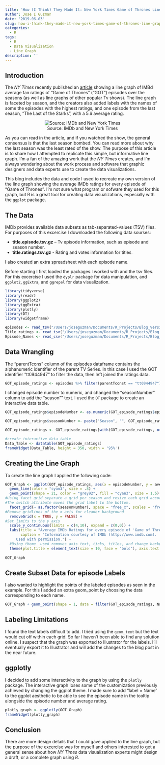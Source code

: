 ```yaml
---
title: 'How (I Think) They Made It: New York Times Game of Thrones Line Graph'
author: Jose I Guzman
date: '2019-06-03'
slug: how-i-think-they-made-it-new-york-times-game-of-thrones-line-graph
categories:
  - R
tags:
  - R
  - Data Visualization
  - Line Graph
description: ''
---
```


## Introduction

The *NY Times* recently published an [article](https://www.nytimes.com/interactive/2019/05/17/upshot/game-of-thrones-imdb-ratings.html) showing a line graph of IMBd average fan ratings of "Game of Thrones" ("GOT") episodes over the seasons (as well as line graphs of other popular Tv shows). The line graph is faceted by season, and the creators also added labels with the names of some the episodes with the highest ratings, and one episode from the last season, "The Last of the Starks", with a 5.6 average rating.

<center>

![Source: IMDb and New York Times](/Users/joseguzman/Documents/R_Projects/Blog_Version_3/static/post/images/Line_Graph_Screenshot.png)

</center>

As you can read in the article, and if you watched the show, the general consensus is that the last season bombed. You can read more about why the last season was the least rated of the show. The purpose of this article is to share how I attempted to replicate this simple, but informative line graph. I'm a fan of the amazing work that the *NY Times* creates, and I'm always wondering about the work process and software that graphic designers and data experts use to create the data visualizations. 

This blog includes the data and code I used to recreate my own version of the line graph showing the average IMDb ratings for every episode of "Game of Thrones". I'm not sure what program or sofware they used for this graph, but R is a great tool for creating data visualizations, especially with the `ggplot` package. 

## The Data

IMDb provides available data subsets as tab-separated-values (TSV) files. For purposes of this excercise I downloaded the following data sourses:

* **title.episode.tsv.gz** – Tv episode information, such as episode and season number.
* **title.ratings.tsv.gz** - Rating and votes information for titles.

I also created an extra spreadsheet with each episode name.

Before starting I first loaded the packages I worked with and the tsv files. For this excercise I used the `dyplr` package for data manipulation, and `ggplot2`, `ggExtra`, and `ggrepel` for data visualization.


```r
library(tidyverse)
library(readr)
library(ggplot2)
library(ggExtra)
library(plotly)
library(DT)
library(widgetframe)
```

```r
episodes <- read_tsv("/Users/joseguzman/Documents/R_Projects/Blog_Version_3/IMDB_Data/data-2.tsv")
Title_ratings <- read_tsv("/Users/joseguzman/Documents/R_Projects/Blog_Version_3/IMDB_Data/data.tsv")
Episode_Names <- read_csv("/Users/joseguzman/Documents/R_Projects/Blog_Version_3/IMDB_Data/Selected_Names.csv")
```

## Data Wrangling 

The "parentTcons" column of the episodes dataframe contains the alphanumeric identifier of the parent TV Series. In this case I used the GOT identifier "tt0944947" to filter the data, then left joined the ratings data. 

```r
GOT_episode_ratings <- episodes %>% filter(parentTconst == "tt0944947") %>% left_join(Title_ratings, by = "tconst") %>% left_join(Episode_Names, by = "tconst")
```

I changed episode number to numeric, and changed the "seasonNumber" column to add the "season"" text. I used the `DT` package to create an interactive data table.

```r
GOT_episode_ratings$episodeNumber <- as.numeric(GOT_episode_ratings$episodeNumber)

GOT_episode_ratings$seasonNumber <- paste("Season", "", GOT_episode_ratings$seasonNumber)

GOT_episode_ratings <- GOT_episode_ratings[with(GOT_episode_ratings, order(seasonNumber, episodeNumber)),]

#create interactive data table
Data_Table <- datatable(GOT_episode_ratings)
frameWidget(Data_Table, height = 350, width = '95%')
```

## Creating the Line Graph

To create the line graph I applied the following code:

```r
GOT_Graph <- ggplot(GOT_episode_ratings, aes(x = episodeNumber, y = averageRating, label = Name, group = 1)) +
  geom_line(color = "cyan3", size = .8) +
  geom_point(shape = 21, color = "grey92", fill = "cyan3", size = 1.5) +
#Using facet_grid separate a grid per season and resize each grid according to the number of episodes. 
#The switch attribute moves the grid label to the bottom.
  facet_grid(~ as.factor(seasonNumber), space = "free_x", scales = "free_x", switch = "x") + 
#Remove gridlines of the x axis for cleaner background 
  removeGrid(x = TRUE, y = FALSE) + 
#Set limits to the y axis
  scale_y_continuous(limits = c(4,10), expand = c(0,0)) +
  labs(title = "Average IMDb Ratings for every episode of 'Game of Thrones'",
       caption = "Information courtesy of IMDb (http://www.imdb.com).
     Used with permission.") +
  #Using theme  used removes axis text, ticks, titles, and change background of grid label.
  theme(plot.title = element_text(size = 10, face = "bold"), axis.text.x = element_blank(), axis.ticks = element_blank(), strip.text.x = element_text(size = 8), strip.text.y = element_text(size = 8), axis.title = element_blank(),strip.background = element_rect(fill = "white")) 
  
GOT_Graph
```

## Create Subset Data for episode Labels

I also wanted to highlight the points of the labeled episodes as seen in the example. For this I added an extra geom_point by choosing the data corresponding to each name. 

```r
GOT_Graph + geom_point(shape = 1, data = filter(GOT_episode_ratings, Name == "The Rains of Castamere" | Name == "Hardhome" | Name == "Battle of the Bastards" | Name == "The Iron Throne"), size = 1.5, stroke = .5)
```

## Labeling Limitations

I found the text labels difficult to add. I tried using the `geom_text` but the text would cut off within each grid. So far I haven't been able to find any solution online. I suspect that the graph was exported to Illustrator for the labels. I'll eventually export it to Illustrator and will add the changes to the blog post in the near future. 

## ggplotly

I decided to add some interactivity to the graph by using the `plotly` package. The interactive graph loses some of the customization previously achieved by changing the ggplot theme. I made sure to add "label = Name" to the ggplot aesthetic to be able to see the episode name in the tooltip alongside the episode number and average rating.  

```r
plotly_graph <- ggplotly(GOT_Graph)
frameWidget(plotly_graph)
```

## Conclusion
There are more design details that I could gave applied to the line graph, but the purpose of the excercise was for myself and others interested to get a general sense about how *NY Times* data visualization experts might design a draft, or a complete graph using *R*.
